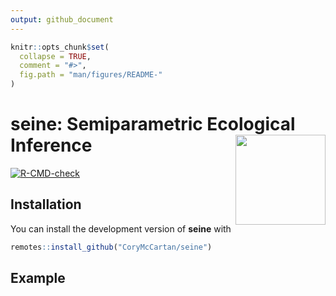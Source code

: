 ```yaml
---
output: github_document
---
```


<!-- README.md is generated from README.Rmd. Please edit that file -->

```r
knitr::opts_chunk$set(
  collapse = TRUE,
  comment = "#>",
  fig.path = "man/figures/README-"
)
```

# **seine**: Semiparametric Ecological Inference <a href="https://corymccartan.com/sei/"><img src="man/figures/logo.svg" align="right" height="144" /></a>

<!-- badges: start -->
[![R-CMD-check](https://github.com/CoryMcCartan/seine/actions/workflows/R-CMD-check.yaml/badge.svg)](https://github.com/CoryMcCartan/seine/actions/workflows/R-CMD-check.yaml)
<!-- badges: end -->

## Installation

You can install the development version of **seine** with

``` r
remotes::install_github("CoryMcCartan/seine")
```

## Example


